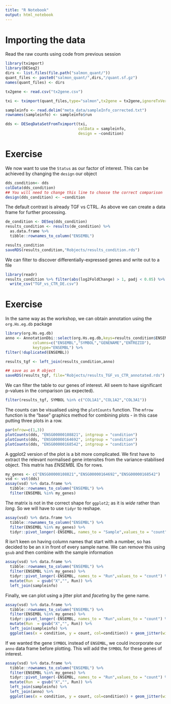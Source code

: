 ```yaml
---
title: "R Notebook"
output: html_notebook
---
```



# Importing the data

Read the raw counts using code from previous session

```r
library(tximport)
library(DESeq2)
dirs <- list.files(file.path("salmon_quant/"))
quant_files <- paste0("salmon_quant/",dirs,"/quant.sf.gz")
names(quant_files) <- dirs

tx2gene <- read.csv("tx2gene.csv")

txi <- tximport(quant_files,type="salmon",tx2gene = tx2gene,ignoreTxVersion = TRUE)

sampleinfo <- read.delim("meta_data/sampleInfo_corrected.txt")
rownames(sampleinfo) <- sampleinfo$run

dds <- DESeqDataSetFromTximport(txi, 
                                colData = sampleinfo,
                                design = ~condition)

```



# Exercise

We now want to use the `Status` as our factor of interest. This can be achieved by changing the `design` our object

```r
dds_condition<- dds
colData(dds_condition)
## You will need to change this line to choose the correct comparison
design(dds_condition) <- ~condition
```

The default contrast is already TGF vs CTRL. As above we can create a data frame for further processing.

```r
de_condition <- DESeq(dds_condition)
results_condition <- results(de_condition) %>%
  as.data.frame %>% 
  tibble::rownames_to_column("ENSEMBL")  

results_condition
saveRDS(results_condition,"Robjects/results_condition.rds")
```

We can filter to discover differentially-expressed genes and write out to a file

```r
library(readr)
results_condition %>% filter(abs(log2FoldChange) > 1, padj < 0.05) %>% 
  write_csv("TGF_vs_CTR_DE.csv")
```

# Exercise

In the same way as the workshop, we can obtain annotation using the `org.Hs.eg.db` package

```r
library(org.Hs.eg.db)
anno <- AnnotationDbi::select(org.Hs.eg.db,keys=results_condition$ENSEMBL,
            columns=c("ENSEMBL","SYMBOL","GENENAME","ENTREZID"),
            keytype="ENSEMBL") %>% 
filter(!duplicated(ENSEMBL))

results_tgf <- left_join(results_condition,anno)

## save as an R object
saveRDS(results_tgf, file="Robjects/results_TGF_vs_CTR_annotated.rds")
```

We can filter the table to our genes of interest. All seem to have significant p-values in the comparison (as expected).


```r
filter(results_tgf, SYMBOL %in% c("COL1A1","COL1A2","COL3A1"))
```

The counts can be visualised using the `plotCounts` function. The `mfrow` function is the "base" graphics method for combining plots - in this case putting three plots in a row.

```r
par(mfrow=c(1,3))
plotCounts(dds, "ENSG00000108821", intgroup = "condition")
plotCounts(dds, "ENSG00000164692", intgroup = "condition")
plotCounts(dds, "ENSG00000168542", intgroup = "condition")
```

A ggplot2 version of the plot is a bit more complicated. We first have to extract the relevant normalised gene intensites from the variance-stabilised object. This matrix has *ENSEMBL* IDs for rows.

```r
my_genes <- c("ENSG00000108821","ENSG00000164692","ENSG00000168542")
vsd <- vst(dds)
assay(vsd) %>% data.frame %>% 
  tibble::rownames_to_column("ENSEMBL") %>% 
  filter(ENSEMBL %in% my_genes)
```

The matrix is not in the correct shape for `ggplot2`; as it is *wide* rather than *long*. So we will have to use `tidyr` to reshape.

```r
assay(vsd) %>% data.frame %>% 
  tibble::rownames_to_column("ENSEMBL") %>% 
  filter(ENSEMBL %in% my_genes) %>% 
  tidyr::pivot_longer(-ENSEMBL, names_to = "Sample",values_to = "count")

```

R isn't keen on having column names that start with a number, so has decided to be an `X` in front of every sample name. We can remove this using `gsub` and then combine with the sample information

```r
assay(vsd) %>% data.frame %>% 
  tibble::rownames_to_column("ENSEMBL") %>% 
  filter(ENSEMBL %in% my_genes) %>% 
  tidyr::pivot_longer(-ENSEMBL, names_to = "Run",values_to = "count") %>% 
  mutate(Run  = gsub("X","", Run)) %>% 
  left_join(sampleinfo)
```

Finally, we can plot using a jitter plot and *facet*ing by the gene name.

```r
assay(vsd) %>% data.frame %>% 
  tibble::rownames_to_column("ENSEMBL") %>% 
  filter(ENSEMBL %in% my_genes) %>% 
  tidyr::pivot_longer(-ENSEMBL, names_to = "Run",values_to = "count") %>% 
  mutate(Run  = gsub("X","", Run)) %>% 
  left_join(sampleinfo) %>% 
  ggplot(aes(x = condition, y = count, col=condition)) + geom_jitter(width=0.1) + facet_wrap(~ENSEMBL)

```

If we wanted the gene `SYMBOL` instead of `ENSEMBL`, we could incorporate our `anno` data frame before plotting. This will add the `SYMBOL` for these genes of interest.

```r
assay(vsd) %>% data.frame %>% 
  tibble::rownames_to_column("ENSEMBL") %>% 
  filter(ENSEMBL %in% my_genes) %>% 
  tidyr::pivot_longer(-ENSEMBL, names_to = "Run",values_to = "count") %>% 
  mutate(Run  = gsub("X","", Run)) %>% 
  left_join(sampleinfo) %>% 
  left_join(anno) %>% 
  ggplot(aes(x = condition, y = count, col=condition)) + geom_jitter(width=0.1) + facet_wrap(~SYMBOL)
```

